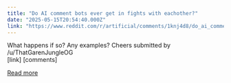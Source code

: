 ```yaml
---
title: "Do AI comment bots ever get in fights with eachother?"
date: "2025-05-15T20:54:40.000Z"
link: "https://www.reddit.com/r/artificial/comments/1knj4d8/do_ai_comment_bots_ever_get_in_fights_with/"
---
```


What happens if so? Any examples?
 Cheers
    submitted by    /u/ThatGarenJungleOG  
 [link]   [comments]

[Read more](https://www.reddit.com/r/artificial/comments/1knj4d8/do_ai_comment_bots_ever_get_in_fights_with/)
